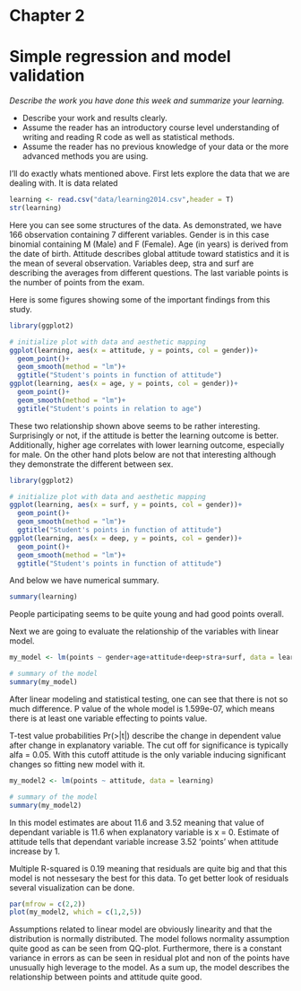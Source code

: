 # Chapter 2
# Simple regression and model validation

*Describe the work you have done this week and summarize your learning.*

- Describe your work and results clearly. 
- Assume the reader has an introductory course level understanding of writing and reading R code as well as statistical methods.
- Assume the reader has no previous knowledge of your data or the more advanced methods you are using.

I'll do exactly whats mentioned above. First lets explore the data that we are dealing with. It is data related 

```r
learning <- read.csv("data/learning2014.csv",header = T)
str(learning)

```
Here you can see some structures of the data. As demonstrated, we have 166 observation containing 7 different variables. 
Gender is in this case binomial containing M (Male) and F (Female). 
Age (in years) is derived from the date of birth. 
Attitude describes global attitude toward statistics and it is the mean of several observation. 
Variables deep, stra and surf are describing the averages from different questions. 
The last variable points is the number of points from the exam.

Here is some figures showing some of the important findings from this study.

```r

library(ggplot2)

# initialize plot with data and aesthetic mapping
ggplot(learning, aes(x = attitude, y = points, col = gender))+
  geom_point()+
  geom_smooth(method = "lm")+
  ggtitle("Student's points in function of attitude")
ggplot(learning, aes(x = age, y = points, col = gender))+
  geom_point()+
  geom_smooth(method = "lm")+
  ggtitle("Student's points in relation to age")
```
These two relationship shown above seems to be rather interesting. Surprisingly or not, if the attitude is better the learning outcome is better. 
Additionally, higher age correlates with lower learning outcome, especially for male.
On the other hand plots below are not that interesting although they demonstrate the different between sex.
```r
library(ggplot2)

# initialize plot with data and aesthetic mapping
ggplot(learning, aes(x = surf, y = points, col = gender))+
  geom_point()+
  geom_smooth(method = "lm")+
  ggtitle("Student's points in function of attitude")
ggplot(learning, aes(x = deep, y = points, col = gender))+
  geom_point()+
  geom_smooth(method = "lm")+
  ggtitle("Student's points in function of attitude")
```
And below we have numerical summary.
```r
summary(learning)
```
People participating seems to be quite young and had good points overall.

Next we are going to evaluate the relationship of the variables with linear model.

```r
my_model <- lm(points ~ gender+age+attitude+deep+stra+surf, data = learning)

# summary of the model
summary(my_model)
```
After linear modeling and statistical testing, one can see that there is not so much difference. P value of the whole model is  1.599e-07, which means there is at least one variable effecting to points value.

T-test value probabilities Pr(>|t|) describe the change in dependent value after change in explanatory variable. The cut off for significance is typically alfa = 0.05. With this cutoff attitude is the only variable inducing significant changes so fitting new model with it. 


```r
my_model2 <- lm(points ~ attitude, data = learning)

# summary of the model
summary(my_model2)

```
In this model estimates are about 11.6 and 3.52 meaning that value of dependant variable is 11.6 when explanatory variable is x = 0. Estimate of attitude tells that dependant variable increase 3.52 'points' when attitude increase by 1.

Multiple R-squared is 0.19 meaning that residuals are quite big and that this model is not nessesary the best for this data. To get better look of residuals several visualization can be done.

```r
par(mfrow = c(2,2))
plot(my_model2, which = c(1,2,5))
```

Assumptions related to linear model are obviously linearity and that the distribution is normally distributed. The model follows normality assumption quite good as can be seen from QQ-plot. Furthermore, there is a constant variance in errors as can be seen in residual plot and non of the points have unusually high leverage to the model. As a sum up, the model describes the relationship between points and attitude quite good.
